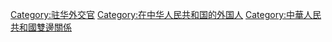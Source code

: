 [[Category:驻华外交官|Category:驻华外交官]]
[[Category:在中华人民共和国的外国人|Category:在中华人民共和国的外国人]]
[[Category:中華人民共和國雙邊關係|Category:中華人民共和國雙邊關係]]